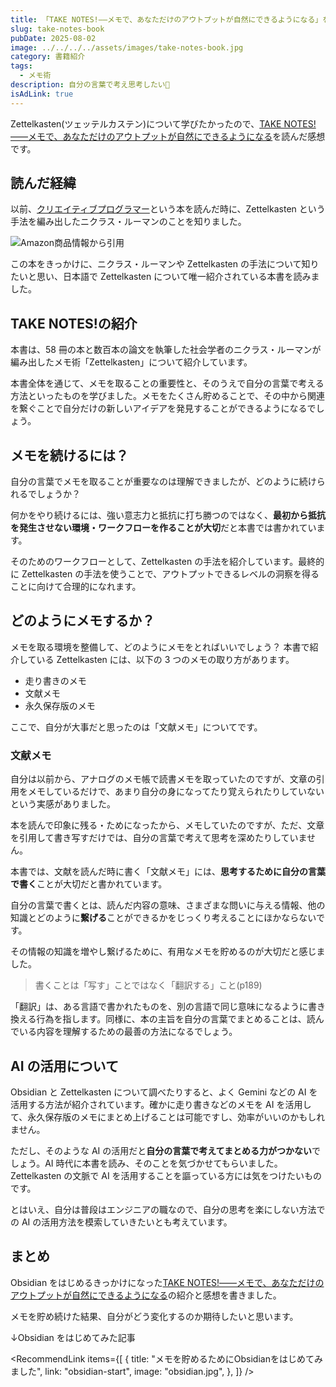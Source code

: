 ```yaml
---
title: 「TAKE NOTES!――メモで、あなただけのアウトプットが自然にできるようになる」を読んだので紹介
slug: take-notes-book
pubDate: 2025-08-02
image: ../../../../assets/images/take-notes-book.jpg
category: 書籍紹介
tags:
  - メモ術
description: 自分の言葉で考え思考したい💬
isAdLink: true
---
```



Zettelkasten(ツェッテルカステン)について学びたかったので、[TAKE NOTES!――メモで、あなただけのアウトプットが自然にできるようになる](https://amzn.to/4o8lfyX)を読んだ感想です。

<AmazonLink
  imageId="71taKZfhhWL._SY522_"
  linkId="4o8lfyX"
  title="TAKE NOTES!――メモで、あなただけのアウトプットが自然にできるようになる"
  author="ズンク・アーレンス"
/>

## 読んだ経緯

以前、[クリエイティブプログラマー](https://amzn.to/450JeHq)という本を読んだ時に、Zettelkasten という手法を編み出したニクラス・ルーマンのことを知りました。

![Amazon商品情報から引用](https://m.media-amazon.com/images/S/aplus-media-library-service-media/e3b41002-2e5d-44a3-9f16-a14a7893efee.__CR0,0,970,600_PT0_SX970_V1___.jpg "Amazon商品情報から引用")

<AmazonLink
  imageId="81nmtchuZoL._SY522_"
  linkId="450JeHq"
  title="クリエイティブプログラマー"
  author="Wouter Groeneveld"
/>

この本をきっかけに、ニクラス・ルーマンや Zettelkasten の手法について知りたいと思い、日本語で Zettelkasten について唯一紹介されている本書を読みました。

## TAKE NOTES!の紹介

本書は、58 冊の本と数百本の論文を執筆した社会学者のニクラス・ルーマンが編み出したメモ術「Zettelkasten」について紹介しています。

本書全体を通じて、メモを取ることの重要性と、そのうえで自分の言葉で考える方法といったものを学びました。メモをたくさん貯めることで、その中から関連を繋ぐことで自分だけの新しいアイデアを発見することができるようになるでしょう。

<WikipediaEmbed title="ニクラス・ルーマン" />

## メモを続けるには？

自分の言葉でメモを取ることが重要なのは理解できましたが、どのように続けられるでしょうか？

何かをやり続けるには、強い意志力と抵抗に打ち勝つのではなく、**最初から抵抗を発生させない環境・ワークフローを作ることが大切**だと本書では書かれています。

そのためのワークフローとして、Zettelkasten の手法を紹介しています。最終的に Zettelkasten の手法を使うことで、アウトプットできるレベルの洞察を得ることに向けて合理的になれます。

## どのようにメモするか？

メモを取る環境を整備して、どのようにメモをとればいいでしょう？
本書で紹介している Zettelkasten には、以下の 3 つのメモの取り方があります。

- 走り書きのメモ
- 文献メモ
- 永久保存版のメモ

ここで、自分が大事だと思ったのは「文献メモ」についてです。

### 文献メモ

自分は以前から、アナログのメモ帳で読書メモを取っていたのですが、文章の引用をメモしているだけで、あまり自分の身になってたり覚えられたりしていないという実感がありました。

本を読んで印象に残る・ためになったから、メモしていたのですが、ただ、文章を引用して書き写すだけでは、自分の言葉で考えて思考を深めたりしていません。

本書では、文献を読んだ時に書く「文献メモ」には、**思考するために自分の言葉で書く**ことが大切だと書かれています。

自分の言葉で書くとは、読んだ内容の意味、さまざまな問いに与える情報、他の知識とどのように**繋げる**ことができるかをじっくり考えることにほかならないです。

その情報の知識を増やし繋げるために、有用なメモを貯めるのが大切だと感じました。

> 書くことは「写す」ことではなく「翻訳する」こと(p189)

「翻訳」は、ある言語で書かれたものを、別の言語で同じ意味になるように書き換える行為を指します。同様に、本の主旨を自分の言葉でまとめることは、読んでいる内容を理解するための最善の方法になるでしょう。

## AI の活用について

Obsidian と Zettelkasten について調べたりすると、よく Gemini などの AI を活用する方法が紹介されています。確かに走り書きなどのメモを AI を活用して、永久保存版のメモにまとめ上げることは可能ですし、効率がいいのかもしれません。

ただし、そのような AI の活用だと**自分の言葉で考えてまとめる力がつかない**でしょう。AI 時代に本書を読み、そのことを気づかせてもらいました。Zettelkasten の文脈で AI を活用することを謳っている方には気をつけたいものです。

とはいえ、自分は普段はエンジニアの職なので、自分の思考を楽にしない方法での AI の活用方法を模索していきたいとも考えています。

## まとめ

Obsidian をはじめるきっかけになった[TAKE NOTES!――メモで、あなただけのアウトプットが自然にできるようになる](https://amzn.to/4o8lfyX)の紹介と感想を書きました。

メモを貯め続けた結果、自分がどう変化するのか期待したいと思います。

↓Obsidian をはじめてみた記事

<RecommendLink
  items={[
    {
      title: "メモを貯めるためにObsidianをはじめてみました",
      link: "obsidian-start",
      image: "obsidian.jpg",
    },
  ]}
/>

<AmazonLink
  imageId="71taKZfhhWL._SY522_"
  linkId="4o8lfyX"
  title="TAKE NOTES!――メモで、あなただけのアウトプットが自然にできるようになる"
  author="ズンク・アーレンス"
/>
